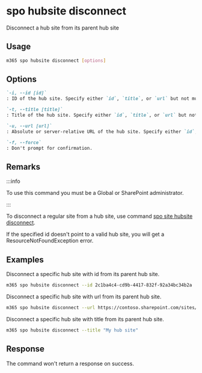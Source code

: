 
# spo hubsite disconnect

Disconnect a hub site from its parent hub site

## Usage

```sh
m365 spo hubsite disconnect [options]
```

## Options

```md definition-list
`-i, --id [id]`
: ID of the hub site. Specify either `id`, `title`, or `url` but not multiple.

`-t, --title [title]`
: Title of the hub site. Specify either `id`, `title`, or `url` but not multiple.

`-u, --url [url]`
: Absolute or server-relative URL of the hub site. Specify either `id`, `title`, or `url` but not multiple.

`-f, --force`
: Don't prompt for confirmation.
```

<Global />

## Remarks

:::info

To use this command you must be a Global or SharePoint administrator.

:::

To disconnect a regular site from a hub site, use command [spo site hubsite disconnect](../site/site-hubsite-disconnect.mdx).

If the specified id doesn't point to a valid hub site, you will get a ResourceNotFoundException error.

## Examples

Disconnect a specific hub site with id from its parent hub site.

```sh
m365 spo hubsite disconnect --id 2c1ba4c4-cd9b-4417-832f-92a34bc34b2a
```

Disconnect a specific hub site with url from its parent hub site.

```sh
m365 spo hubsite disconnect --url https://contoso.sharepoint.com/sites/project-x
```

Disconnect a specific hub site with title from its parent hub site.

```sh
m365 spo hubsite disconnect --title "My hub site"
```

## Response

The command won't return a response on success.
